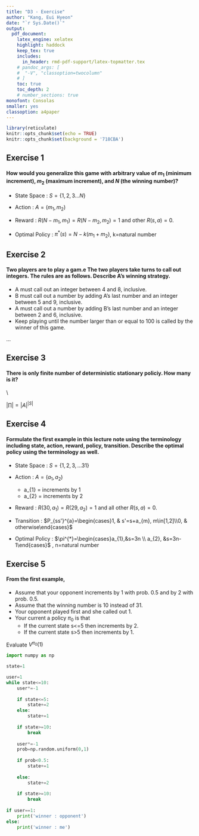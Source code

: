 ```yaml
---
title: "D3 - Exercise"  
author: "Kang, Eui Hyeon"  
date: "`r Sys.Date()`"  
output:   
  pdf_document:  
    latex_engine: xelatex
    highlight: haddock  
    keep_tex: true  
    includes:
      in_header: rmd-pdf-support/latex-topmatter.tex
    # pandoc_args: [
    #  "-V", "classoption=twocolumn"
    # ]
    toc: true   
    toc_depth: 2  
    # number_sections: true  
monofont: Consolas
smaller: yes
classoption: a4paper
---
```


```r
library(reticulate)
knitr::opts_chunk$set(echo = TRUE)
knitr::opts_chunk$set(background = '718CBA')
```

\vspace{30pt}

## Exercise 1

\vspace{10pt}
#### How would you generalize this game with arbitrary value of $m_{1}$ (minimum increment), $m_{2}$ (maximum increment), and $N$ (the winning number)?

+ State Space : $S=\{1,2,3…N\}$

+ Action : $A=(m_{1},m_{2})$

+ Reward : $R(N-m_{1},m_{1})=R(N-m_{2},m_{2})=1$ and other $R(s,a)=0$.

+ Optimal Policy : $\pi^{*}(s)=N-k(m_{1}+m_{2})$, k=natural number

\newpage

## Exercise 2

\vspace{10pt}
#### Two players are to play a gam.e The two players take turns to call out integers. The rules are as follows. Describe A's winning strategy.

  - A must call out an integer between 4 and 8, inclusive.
  - B must call out a number by adding A's last number and an integer between 5 and 9, inclusive.
  - A must call out a number by adding B's last number and an integer between 2 and 6, inclusive.
  - Keep playing until the number larger than or equal to 100 is called by the winner of this game.
  

...


\newpage

## Exercise 3

\vspace{10pt}
#### There is only finite number of deterministic stationary policiy. How many is it?

\\

$|\prod|=|A|^{|S|}$

\newpage

## Exercise 4

\vspace{10pt}
#### Formulate the first example in this lecture note using the terminology including state, action, reward, policy, transition. Describe the optimal policy using the terminology as well.

+ State Space : $S=\{1,2,3,…31\}$

+ Action : $A=(a_{1},a_{2})$
  - a_{1} = increments by 1
  - a_{2} = increments by 2
  
+ Reward : $R(30,a_{1})=R(29,a_{2})=1$ and all other $R(s,a)=0$.

+ Transition : $P_{ss'}^{a}=\begin{cases}1, & s'=s+a_{m}, m\in[1,2]\\0, & otherwise\end{cases}$

+ Optimal Policy : $\pi^{*}=\begin{cases}a_{1},&s=3n \\ a_{2}, &s=3n-1\end{cases}$ , n=natural number

\newpage

## Exercise 5

\vspace{10pt}
#### From the first example,

  + Assume that your opponent increments by 1 with prob. 0.5 and by 2 with prob. 0.5.
  + Assume that the winning number is 10 instead of 31.
  + Your opponent played first and she called out 1.
  + Your current a policy $\pi_{0}$ is that
    - If the current state s<=5 then increments by 2.
    - If the current state s>5 then increments by 1.
    
Evaluate $V^{\pi_{0}}(1)$

```python
import numpy as np

state=1

user=1
while state<=10:
    user*=-1
    
    if state<=5:
        state+=2
    else:
        state+=1
        
    if state>=10:
        break
    
    user*=-1
    prob=np.random.uniform(0,1)
    
    if prob<0.5:
        state+=1
        
    else:
        state+=2
        
    if state>=10:
        break
    
if user==1:
    print('winner : opponent')
else:
    print('winner : me')
```

